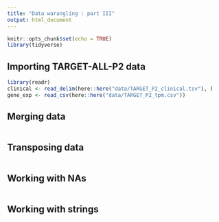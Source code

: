 ```yaml
---
title: "Data warangling : part III"
output: html_document
---
```


  
```r
knitr::opts_chunk$set(echo = TRUE)
library(tidyverse)
```

## Importing TARGET-ALL-P2 data 

```r

library(readr)
clinical <- read_delim(here::here("data/TARGET_P2_clinical.tsv"), )
gene_exp <- read_csv(here::here("data/TARGET_P2_tpm.csv"))

```

## Merging data 

```r


```

## Transposing data 

```r

```

## Working with NAs

```r

```

## Working with strings

```r

```